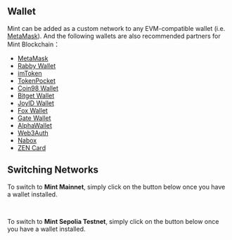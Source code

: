 ## Wallet

Mint can be added as a custom network to any EVM-compatible wallet (i.e. [MetaMask](https://chrome.google.com/webstore/detail/metamask/nkbihfbeogaeaoehlefnkodbefgpgknn)). And the following wallets are also recommended partners for Mint Blockchain：

- [MetaMask](https://metamask.io/)
- [Rabby Wallet](https://rabby.io/)
- [imToken](https://token.im/)
- [TokenPocket](https://www.tokenpocket.pro/)
- [Coin98 Wallet](https://coin98.com/wallet)
- [Bitget Wallet](https://web3.bitget.com/en/)
- [JoyID Wallet](https://joy.id/)
- [Fox Wallet](https://foxwallet.com/)
- [Gate Wallet](https://www.gate.io/zh/web3)
- [AlphaWallet](https://alphawallet.com/)
- [Web3Auth](https://web3auth.io/)
- [Nabox](https://nabox.io/)
- [ZEN Card](https://www.zencard.io/)

## Switching Networks

To switch to <b>Mint Mainnet</b>, simply click on the button below once you have a wallet installed.

<br />

<SwitchNetworkButton type="mainnet" />

To switch to <b>Mint Sepolia Testnet</b>, simply click on the button below once you have a wallet installed.

<br />

<SwitchNetworkButton type="testnet" />
